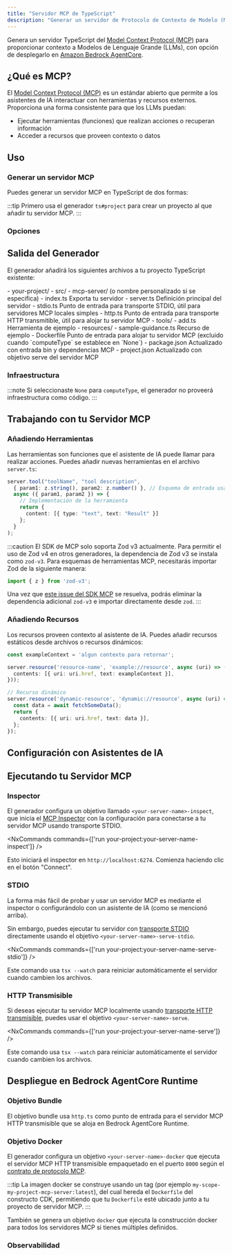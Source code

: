 ```yaml
---
title: "Servidor MCP de TypeScript"
description: "Generar un servidor de Protocolo de Contexto de Modelo (MCP) de TypeScript para proporcionar contexto a Modelos de Lenguaje Grande"
---
```



Genera un servidor TypeScript del [Model Context Protocol (MCP)](https://modelcontextprotocol.io/) para proporcionar contexto a Modelos de Lenguaje Grande (LLMs), con opción de desplegarlo en [Amazon Bedrock AgentCore](https://docs.aws.amazon.com/bedrock-agentcore/latest/devguide/).

## ¿Qué es MCP?

El [Model Context Protocol (MCP)](https://modelcontextprotocol.io/) es un estándar abierto que permite a los asistentes de IA interactuar con herramientas y recursos externos. Proporciona una forma consistente para que los LLMs puedan:

- Ejecutar herramientas (funciones) que realizan acciones o recuperan información
- Acceder a recursos que proveen contexto o datos

## Uso

### Generar un servidor MCP

Puedes generar un servidor MCP en TypeScript de dos formas:

<RunGenerator generator="ts#mcp-server" />

:::tip
Primero usa el generador <Link path="/guides/typescript-project">`ts#project`</Link> para crear un proyecto al que añadir tu servidor MCP.
:::

### Opciones

<GeneratorParameters generator="ts#mcp-server" />

## Salida del Generador

El generador añadirá los siguientes archivos a tu proyecto TypeScript existente:

<FileTree>
  - your-project/
    - src/
      - mcp-server/ (o nombre personalizado si se especifica)
        - index.ts Exporta tu servidor
        - server.ts Definición principal del servidor
        - stdio.ts Punto de entrada para transporte STDIO, útil para servidores MCP locales simples
        - http.ts Punto de entrada para transporte HTTP transmitible, útil para alojar tu servidor MCP
        - tools/
          - add.ts Herramienta de ejemplo
        - resources/
          - sample-guidance.ts Recurso de ejemplo
        - Dockerfile Punto de entrada para alojar tu servidor MCP (excluido cuando `computeType` se establece en `None`)
    - package.json Actualizado con entrada bin y dependencias MCP
    - project.json Actualizado con objetivo serve del servidor MCP
</FileTree>

### Infraestructura

:::note
Si seleccionaste `None` para `computeType`, el generador no proveerá infraestructura como código.
:::

<Snippet name="shared-constructs" />

<Snippet name="mcp/shared-constructs" />

## Trabajando con tu Servidor MCP

### Añadiendo Herramientas

Las herramientas son funciones que el asistente de IA puede llamar para realizar acciones. Puedes añadir nuevas herramientas en el archivo `server.ts`:

```typescript
server.tool("toolName", "tool description",
  { param1: z.string(), param2: z.number() }, // Esquema de entrada usando Zod
  async ({ param1, param2 }) => {
    // Implementación de la herramienta
    return {
      content: [{ type: "text", text: "Result" }]
    };
  }
);
```

:::caution
El SDK de MCP solo soporta Zod v3 actualmente. Para permitir el uso de Zod v4 en otros generadores, la dependencia de Zod v3 se instala como `zod-v3`. Para esquemas de herramientas MCP, necesitarás importar Zod de la siguiente manera:

```ts
import { z } from 'zod-v3';
```

Una vez que [este issue del SDK MCP](https://github.com/modelcontextprotocol/typescript-sdk/issues/164) se resuelva, podrás eliminar la dependencia adicional `zod-v3` e importar directamente desde `zod`.
:::

### Añadiendo Recursos

Los recursos proveen contexto al asistente de IA. Puedes añadir recursos estáticos desde archivos o recursos dinámicos:

```typescript
const exampleContext = 'algun contexto para retornar';

server.resource('resource-name', 'example://resource', async (uri) => ({
  contents: [{ uri: uri.href, text: exampleContext }],
}));

// Recurso dinámico
server.resource('dynamic-resource', 'dynamic://resource', async (uri) => {
  const data = await fetchSomeData();
  return {
    contents: [{ uri: uri.href, text: data }],
  };
});
```

## Configuración con Asistentes de IA

<Snippet name="mcp/configuration-ts" parentHeading="Configuración con Asistentes de IA" />

## Ejecutando tu Servidor MCP

### Inspector

El generador configura un objetivo llamado `<your-server-name>-inspect`, que inicia el [MCP Inspector](https://github.com/modelcontextprotocol/inspector) con la configuración para conectarse a tu servidor MCP usando transporte STDIO.

<NxCommands commands={['run your-project:your-server-name-inspect']} />

Esto iniciará el inspector en `http://localhost:6274`. Comienza haciendo clic en el botón "Connect".

### STDIO

La forma más fácil de probar y usar un servidor MCP es mediante el inspector o configurándolo con un asistente de IA (como se mencionó arriba).

Sin embargo, puedes ejecutar tu servidor con [transporte STDIO](https://modelcontextprotocol.io/docs/concepts/transports#standard-input%2Foutput-stdio) directamente usando el objetivo `<your-server-name>-serve-stdio`.

<NxCommands commands={['run your-project:your-server-name-serve-stdio']} />

Este comando usa `tsx --watch` para reiniciar automáticamente el servidor cuando cambien los archivos.

### HTTP Transmisible

Si deseas ejecutar tu servidor MCP localmente usando [transporte HTTP transmisible](https://modelcontextprotocol.io/docs/concepts/transports#streamable-http), puedes usar el objetivo `<your-server-name>-serve`.

<NxCommands commands={['run your-project:your-server-name-serve']} />

Este comando usa `tsx --watch` para reiniciar automáticamente el servidor cuando cambien los archivos.

## Despliegue en Bedrock AgentCore Runtime

<Snippet name="mcp/bedrock-deployment" parentHeading="Despliegue en Bedrock AgentCore Runtime" />

### Objetivo Bundle

<Snippet name="ts-bundle" />

El objetivo bundle usa `http.ts` como punto de entrada para el servidor MCP HTTP transmisible que se aloja en Bedrock AgentCore Runtime.

### Objetivo Docker

El generador configura un objetivo `<your-server-name>-docker` que ejecuta el servidor MCP HTTP transmisible empaquetado en el puerto `8000` según el [contrato de protocolo MCP](https://docs.aws.amazon.com/bedrock-agentcore/latest/devguide/runtime-service-contract.html#mcp-protocol-contract).

:::tip
La imagen docker se construye usando un tag (por ejemplo `my-scope-my-project-mcp-server:latest`), del cual hereda el `Dockerfile` del constructo CDK, permitiendo que tu `Dockerfile` esté ubicado junto a tu proyecto de servidor MCP.
:::

También se genera un objetivo `docker` que ejecuta la construcción docker para todos los servidores MCP si tienes múltiples definidos.

### Observabilidad

<Snippet name="mcp/observability" parentHeading="Observabilidad" />